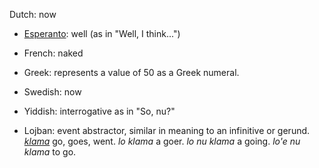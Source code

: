 Dutch: now

*[[Esperanto]]: well (as in "Well, I think...")

*French: naked

*Greek: represents a value of 50 as a Greek numeral.

*Swedish: now

*Yiddish: interrogative as in "So, nu?"

*Lojban: event abstractor, similar in meaning to an infinitive or gerund. ''[[klama]]'' go, goes, went. ''lo klama'' a goer. ''lo nu klama'' a going. ''lo'e nu klama'' to go.
